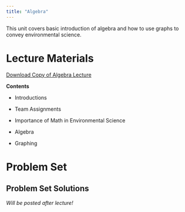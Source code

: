 ```yaml
---
title: "Algebra"
---
```


This unit covers basic introduction of algebra and how to use graphs to convey environmental science.

# Lecture Materials

[Download Copy of Algebra Lecture](lecture-algebra.html)

**Contents**

- Introductions

- Team Assignments

- Importance of Math in Environmental Science

- Algebra

- Graphing



# Problem Set

## Problem Set Solutions

*Will be posted after lecture!*